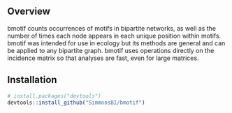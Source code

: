 ## Overview

bmotif counts occurrences of motifs in bipartite networks, as well as the number of times each node appears in each unique position within motifs. bmotif was intended for use in ecology but its methods are general and can be applied to any bipartite graph. bmotif uses operations directly on the incidence matrix so that analyses are fast, even for large matrices.

## Installation

```r
# install.packages("devtools")
devtools::install_github("SimmonsBI/bmotif")
```
